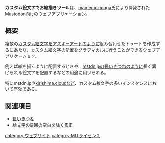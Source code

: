 {{Infobox software
| Name = {{Ruby|カスタム絵文字でお絵かきツール|かすたむえもじでおえかきつーる}}
| Image = [[ファイル:Emoji oekaki.png|300px]]
| Developer = [[mamemomonga]]
| SourceCode          = https://github.com/mamemomonga/mastodon-custom-emoji-oekaki
| Platform = ウェブ
| ProgrammingLanguage = JavaScript
| Launch = 2017年10月26日
| License             = [[MITライセンス]]
| Web = https://mamemomonga.github.io/mastodon-custom-emoji-oekaki/
}}'''カスタム絵文字でお絵描きツール'''は、[[mamemomonga]]氏により開発されたMastodon向けのウェブアプリケーション。

== 概要 ==
複数の[[カスタム絵文字]]をアスキーアートのように組み合わせたトゥートを作成するにあたり、カスタム絵文字の配置をグラフィカルに行うことができるウェブアプリケーション。

例えば絵を描くように配置するときや、[[mstdn.jp]]の[[長いきつね]]のように長く繋げられる絵文字を配置するなどの用途に用いられる。

特にmstdn.jpや[[kirishima.cloud]]など、カスタム絵文字の多いインスタンスにおいて有効である。

==関連項目==
* [[長いきつね]]
* [[絵文字の周囲の空白を除く修正]]

[[category:ウェブサイト]]
[[category:MITライセンス]]
{{DEFAULTSORT:かすたむえもしておえかきつーる}}